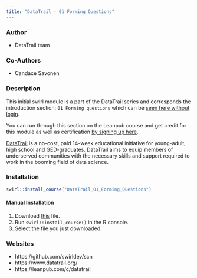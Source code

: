 ```yaml
---
title: "DataTrail - 01 Forming Questions"
---
```


### Author

- DataTrail team

### Co-Authors

- Candace Savonen

### Description

This initial swirl module is a part of the DataTrail series and corresponds the introduction section: `01 Forming questions` which can be [seen here without login](https://datatrail-jhu.github.io/DataTrail/forming-questions.html).

You can run through this section on the Leanpub course and get credit for this module as well as certification [by signing up here](https://leanpub.com/c/datatrail).

[DataTrail](https://www.datatrail.org/) is a no-cost, paid 14-week educational initiative for young-adult, high school and GED-graduates. DataTrail aims to equip members of underserved communities with the necessary skills and support required to work in the booming field of data science.

### Installation

```r
swirl::install_course("DataTrail_01_Forming_Questions")
```

#### Manual Installation

1. Download [this](http://swirlstats.com/scn/DataTrail_01_Forming_Questions.swc) file.
2. Run `swirl::install_course()` in the R console.
3. Select the file you just downloaded.

### Websites

- https://github.com/swirldev/scn
- https://www.datatrail.org/
- https://leanpub.com/c/datatrail
